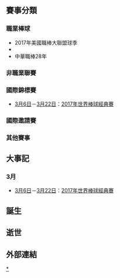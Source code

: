 {{expert}}
{{Expand|time=2017-07-06T09:52:03+00:00}}
{{YearTopicTOC|2017|棒球}}
{{C21YearInTopic|2017年}}

== 賽事分類 ==
=== 職業棒球 ===
*2017年美國職棒大聯盟球季
*{{link-en|2017年日本職業棒球聯盟球季|2017 Nippon Professional Baseball season}}
*中華職棒28年
=== 非職業聯賽 ===

=== 國際錦標賽 ===
*[[3月6日|3月6日]]－[[3月22日|3月22日]]：[[2017年世界棒球經典賽|2017年世界棒球經典賽]]
=== 國際邀請賽 ===

=== 其他賽事 ===

== 大事記 ==
===3月===
*[[3月6日|3月6日]]－[[3月22日|3月22日]]：[[2017年世界棒球經典賽|2017年世界棒球經典賽]]
== 誕生 ==

== 逝世 ==

== 外部連結 ==
{{台灣棒球維基館|2017年}}

[[Category:2017年棒球|*]]